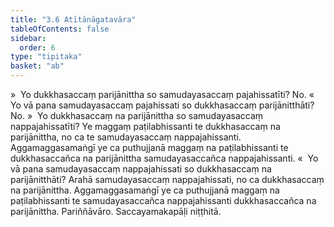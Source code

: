 ```yaml
---
title: "3.6 Atītānāgatavāra"
tableOfContents: false
sidebar:
  order: 6
type: "tipitaka"
basket: "ab"
---
```



<DynamicBreadcrumb />

<Division number="170">

<Paragraph number="817">
»  Yo dukkhasaccaṃ parijānittha so samudayasaccaṃ pajahissatīti? No.
</Paragraph>

<Paragraph number="818">
«  Yo vā pana samudayasaccaṃ pajahissati so dukkhasaccaṃ parijānitthāti? No.
</Paragraph>

<Paragraph number="819">
»  Yo dukkhasaccaṃ na parijānittha so samudayasaccaṃ nappajahissatīti?
</Paragraph>

<Paragraph number="820">
Ye maggaṃ paṭilabhissanti te dukkhasaccaṃ na parijānittha, no ca te samudayasaccaṃ nappajahissanti. Aggamaggasamaṅgī ye ca puthujjanā maggaṃ na paṭilabhissanti te dukkhasaccañca na parijānittha samudayasaccañca nappajahissanti.
</Paragraph>

<Paragraph number="821">
«  Yo vā pana samudayasaccaṃ nappajahissati so dukkhasaccaṃ na parijānitthāti?
</Paragraph>

<Paragraph number="822">
Arahā samudayasaccaṃ nappajahissati, no ca dukkhasaccaṃ na parijānittha. Aggamaggasamaṅgī ye ca puthujjanā maggaṃ na paṭilabhissanti te samudayasaccañca nappajahissanti dukkhasaccañca na parijānittha.

</Paragraph>
</Division>

<Paragraph number="823" type="center">
Pariññāvāro.



</Paragraph>

<Paragraph number="824" type="center">
Saccayamakapāḷi niṭṭhitā.
</Paragraph>